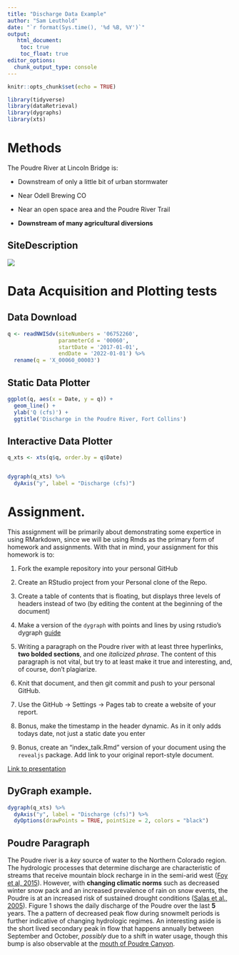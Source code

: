 ```yaml
---
title: "Discharge Data Example"
author: "Sam Leuthold"
date: "`r format(Sys.time(), '%d %B, %Y')`"
output: 
   html_document:
    toc: true
    toc_float: true
editor_options:
  chunk_output_type: console
---
```


```r
knitr::opts_chunk$set(echo = TRUE)

library(tidyverse)
library(dataRetrieval)
library(dygraphs)
library(xts)
```


# Methods

The Poudre River at Lincoln Bridge is:

  - Downstream of only a little bit of urban stormwater 

  - Near Odell Brewing CO
  
  - Near an open space area and the Poudre River Trail
  
  - **Downstream of many agricultural diversions**


## SiteDescription

![](https://waterdata.usgs.gov/nwisweb/local/state/co/text/pics/06752260big.jpg)


# Data Acquisition and Plotting tests

## Data Download


```r

q <- readNWISdv(siteNumbers = '06752260',
                parameterCd = '00060',
                startDate = '2017-01-01',
                endDate = '2022-01-01') %>%
  rename(q = 'X_00060_00003')


```



## Static Data Plotter


```r

ggplot(q, aes(x = Date, y = q)) + 
  geom_line() + 
  ylab('Q (cfs)') + 
  ggtitle('Discharge in the Poudre River, Fort Collins')

```


## Interactive Data Plotter


```r

q_xts <- xts(q$q, order.by = q$Date)


dygraph(q_xts) %>%
  dyAxis("y", label = "Discharge (cfs)")
```



# Assignment. 


This assignment will be primarily about demonstrating some expertice in using
RMarkdown, since we will be using Rmds as the primary form of homework and 
assignments. With that in mind, your assignment for this homework is to:


1) Fork the example repository into your personal GitHub

2) Create an RStudio project from your Personal clone of the Repo. 

3) Create a table of contents that is floating, but displays three levels of
headers instead of two (by editing the content at the beginning of the document)

4) Make a version of the `dygraph` with points and lines by using rstudio's
dygraph [guide](https://rstudio.github.io/dygraphs/)

5) Writing a paragraph on the Poudre river with at least three hyperlinks,
**two bolded sections**, and one *italicized phrase*. The content of this paragraph
is not vital, but try to at least make it true and interesting, and, of course,
don't plagiarize. 

6) Knit that document, and then git commit and push to your personal GitHub.

7) Use the GitHub -> Settings -> Pages tab to create a website of your report.

8) Bonus, make the timestamp in the header dynamic. As in it only adds
todays date, not just a static date you enter

9) Bonus, create an "index_talk.Rmd" version of your document using the
`revealjs` package. Add link to your original report-style document. 

[Link to presentation](https://github.com/S-Leuthold/1_rmarkdown_examples/index2.html)



## DyGraph example. 

``` r
dygraph(q_xts) %>%
  dyAxis("y", label = "Discharge (cfs)") %>% 
  dyOptions(drawPoints = TRUE, pointSize = 2, colors = "black")

```

## Poudre Paragraph

The Poudre river is a *key* source of water to the Northern Colorado region. The hydrologic processes that determine discharge are characteristic of streams that receive mountain block recharge in in the semi-arid west ([Foy et al, 2015](https://ascelibrary.org/doi/pdf/10.1061/%28ASCE%29HE.1943-5584.0001130)). However, with **changing climatic norms** such as decreased winter snow pack and an increased prevalence of rain on snow events, the Poudre is at an increased risk of sustained drought conditions ([Salas et al., 2005](https://ascelibrary.org/doi/pdf/10.1061/%28ASCE%290733-9496%282005%29131%3A5%28383%29)). Figure 1 shows the daily discharge of the Poudre over the last **5** years. The a pattern of decreased peak flow during snowmelt periods is further indicative of changing hydrologic regimes. An interesting aside is the short lived secondary peak in flow that happens annually between September and October, *possibly* due to a shift in water usage, though this bump is also observable at the [mouth of Poudre Canyon](https://dwr.state.co.us/Tools/Stations/CLABOXCO?params=DISCHRG).

